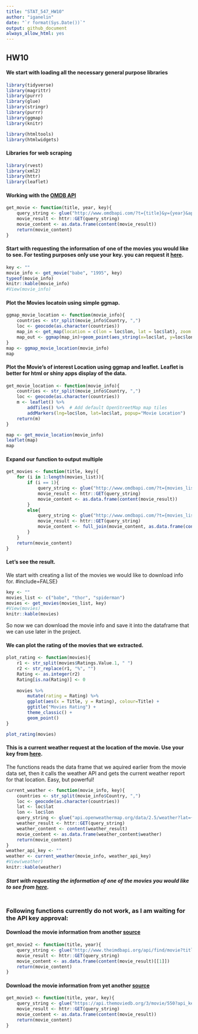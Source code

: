 ```yaml
---
title: "STAT_547_HW10"
author: "iganelin"
date: "`r format(Sys.Date())`"
output: github_document
always_allow_html: yes
---
```

## HW10


#### We start with loading all the necessary general purpose libraries

```r
library(tidyverse)
library(magrittr)
library(purrr)
library(glue)
library(stringr)
library(purrr)
library(ggmap)
library(knitr)

library(htmltools)
library(htmlwidgets)
```

#### Libraries for web scraping

```r
library(rvest)
library(xml2)
library(httr)
library(leaflet)
```
#### Working with the [OMDB API](https://www.omdbapi.com)

```r
get_movie <- function(title, year, key){
	query_string <- glue("http://www.omdbapi.com/?t={title}&y={year}&apikey={key}")
	movie_result <- httr::GET(query_string)
	movie_content <- as.data.frame(content(movie_result))
	return(movie_content)
}
```

#### Start with requesting the information of one of the movies you would like to see. For testing purposes only use your key. you can request it [here](https://www.omdbapi.com/apikey.aspx).

```r
key <- ""
movie_info <- get_movie("babe", "1995", key)
typeof(movie_info)
knitr::kable(movie_info)
#View(movie_info)
```
#### Plot the Movies locatoin using simple ggmap.

```r
ggmap_movie_location <- function(movie_info){
	countries <- str_split(movie_info$Country, ",")
	loc <- geocode(as.character(countries))
	map_in <- get_map(location = c(lon = loc$lon, lat = loc$lat), zoom = 18, scale = "auto", maptype = "satellite")
	map_out <- ggmap(map_in)+geom_point(aes_string(x=loc$lat, y=loc$lon), colour = "red")
}
map <- ggmap_movie_location(movie_info)
map
```

#### Plot the Movie's of interest Location using ggmap and leaflet. Leaflet is better for html or shiny apps display of the data.

```r
get_movie_location <- function(movie_info){
	countries <- str_split(movie_info$Country, ",")
	loc <- geocode(as.character(countries))
	m <- leaflet() %>%
  		addTiles() %>%  # Add default OpenStreetMap map tiles
  		addMarkers(lng=loc$lon, lat=loc$lat, popup="Movie Location")
	return(m)
}

map <- get_movie_location(movie_info)
leaflet(map)
map
```

#### Expand our function to output multiple

```r
get_movies <- function(title, key){
	for (i in 1:length(movies_list)){
		if (i == 1){
			query_string <- glue("http://www.omdbapi.com/?t={movies_list[i]}&apikey={key}")
			movie_result <- httr::GET(query_string)
			movie_content <- as.data.frame(content(movie_result))
		}
		else{
			query_string <- glue("http://www.omdbapi.com/?t={movies_list[i]}&apikey={key}")
			movie_result <- httr::GET(query_string)
			movie_content <- full_join(movie_content, as.data.frame(content(movie_result)), by = colnames(as.data.frame(content(movie_result))))
		}
	}
	return(movie_content)
}
```

#### Let's see the result.
We start with creating a list of the movies we would like to download info for.
#include=FALSE}

```r
key <- ""
movies_list <- c("babe", "thor", "spiderman")
movies <- get_movies(movies_list, key)
#View(movies)
knitr::kable(movies)
```
So now we can download the movie info and save it into the dataframe that we can use later in the project.

#### We can plot the rating of the movies that we extracted.

```r
plot_rating <- function(movies){
	r1 <- str_split(movies$Ratings.Value.1, " ")
	r2 <- str_replace(r1, "%", "")
	Rating <- as.integer(r2)
	Rating[is.na(Rating)] <- 0
	
	movies %>%
		mutate(rating = Rating) %>% 
		ggplot(aes(x = Title, y = Rating), colour=Title) +
		ggtitle("Movies Rating") +
		theme_classic() +
		geom_point()
}

plot_rating(movies)
```



#### This is a current weather request at the location of the movie. Use your key from [here](https://openweathermap.org/api).
The functions reads the data frame that we aquired earlier from the movie data set, then it calls the weather API and gets the current weather report for that location.
Easy, but powerful!

```r
current_weather <- function(movie_info, key){
	countries <- str_split(movie_info$Country, ",")
	loc <- geocode(as.character(countries))
	lat <- loc$lat
	lon <- loc$lon
	query_string <- glue("api.openweathermap.org/data/2.5/weather?lat={lat}&lon={lon}&appid={key}")
	weather_result <- httr::GET(query_string)
	weather_content <- content(weather_result)
	movie_content <- as.data.frame(weather_content$weather)
	return(movie_content)
}
weather_api_key <- ""
weather <- current_weather(movie_info, weather_api_key)
#View(weather)
knitr::kable(weather)
```

##### Start with requesting the information of one of the movies you would like to see from [here](https://www.theimdbapi.org/).

```r

```


### Following functions currently do not work, as I am waiting for the API key approval:

#### Download the movie information from another [source](https://www.theimdbapi.org/) 
```r
get_movie2 <- function(title, year){
	query_string <- glue("http://www.theimdbapi.org/api/find/movie?title={title}&year={year}")
	movie_result <- httr::GET(query_string)
	movie_content <- as.data.frame(content(movie_result)[[1]])
	return(movie_content)
}
```

#### Download the movie information from yet another [source](https://www.themoviedb.org) 
```r
get_movie3 <- function(title, year, key){
	query_string <- glue("https://api.themoviedb.org/3/movie/550?api_key={key}")
	movie_result <- httr::GET(query_string)
	movie_content <- as.data.frame(content(movie_result))
	return(movie_content)
}
```